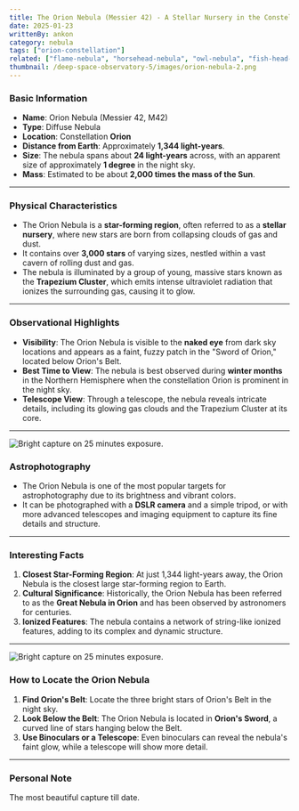 ```yaml
---
title: The Orion Nebula (Messier 42) - A Stellar Nursery in the Constellation Orion
date: 2025-01-23
writtenBy: ankon
category: nebula
tags: ["orion-constellation"]
related: ["flame-nebula", "horsehead-nebula", "owl-nebula", "fish-head-nebula", "crescent-nebula"]
thumbnail: /deep-space-observatory-5/images/orion-nebula-2.png
---
```


<Highlight title="The Orion Nebula (Messier 42)" subtitle="A Stellar Nursery in the Constellation Orion" />

### **Basic Information**
- **Name**: Orion Nebula (Messier 42, M42)
- **Type**: Diffuse Nebula
- **Location**: Constellation **Orion**
- **Distance from Earth**: Approximately **1,344 light-years**.
- **Size**: The nebula spans about **24 light-years** across, with an apparent size of approximately **1 degree** in the night sky.
- **Mass**: Estimated to be about **2,000 times the mass of the Sun**.

---

### **Physical Characteristics**
- The Orion Nebula is a **star-forming region**, often referred to as a **stellar nursery**, where new stars are born from collapsing clouds of gas and dust.
- It contains over **3,000 stars** of varying sizes, nestled within a vast cavern of rolling dust and gas.
- The nebula is illuminated by a group of young, massive stars known as the **Trapezium Cluster**, which emits intense ultraviolet radiation that ionizes the surrounding gas, causing it to glow.

---

### **Observational Highlights**
- **Visibility**: The Orion Nebula is visible to the **naked eye** from dark sky locations and appears as a faint, fuzzy patch in the "Sword of Orion," located below Orion's Belt.
- **Best Time to View**: The nebula is best observed during **winter months** in the Northern Hemisphere when the constellation Orion is prominent in the night sky.
- **Telescope View**: Through a telescope, the nebula reveals intricate details, including its glowing gas clouds and the Trapezium Cluster at its core.

---

![Bright capture on 25 minutes exposure.](/deep-space-observatory-5/images/orion-nebula.jpg)
### **Astrophotography**
- The Orion Nebula is one of the most popular targets for astrophotography due to its brightness and vibrant colors.
- It can be photographed with a **DSLR camera** and a simple tripod, or with more advanced telescopes and imaging equipment to capture its fine details and structure.

---

### **Interesting Facts**
1. **Closest Star-Forming Region**: At just 1,344 light-years away, the Orion Nebula is the closest large star-forming region to Earth.
2. **Cultural Significance**: Historically, the Orion Nebula has been referred to as the **Great Nebula in Orion** and has been observed by astronomers for centuries.
3. **Ionized Features**: The nebula contains a network of string-like ionized features, adding to its complex and dynamic structure.

---

![Bright capture on 25 minutes exposure.](/deep-space-observatory-5/images/orion-nebula-1.JPG)
### **How to Locate the Orion Nebula**
1. **Find Orion's Belt**: Locate the three bright stars of Orion's Belt in the night sky.
2. **Look Below the Belt**: The Orion Nebula is located in **Orion's Sword**, a curved line of stars hanging below the Belt.
3. **Use Binoculars or a Telescope**: Even binoculars can reveal the nebula's faint glow, while a telescope will show more detail.

---

### **Personal Note**
The most beautiful capture till date.
